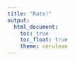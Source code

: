 ```yaml
---
title: "Rats!"
output: 
  html_document:
    toc: true
    toc_float: true
    theme: cerulean
---
```


# 


